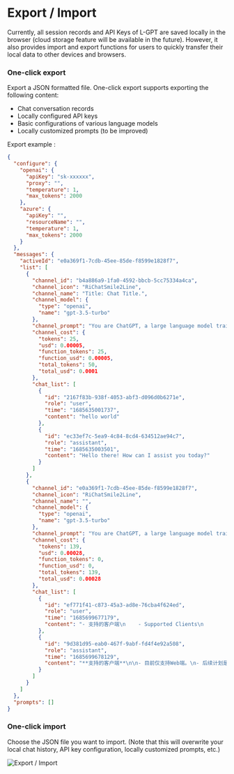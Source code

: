 # Export / Import

Currently, all session records and API Keys of L-GPT are saved locally in the browser (cloud storage feature will be available in the future). However, it also provides import and export functions for users to quickly transfer their local data to other devices and browsers.

### One-click export

Export a JSON formatted file. One-click export supports exporting the following content:

- Chat conversation records
- Locally configured API keys
- Basic configurations of various language models
- Locally customized prompts (to be improved)

Export example :

```json filename="LGPT_Export_2023-06-03.json" copy
{
  "configure": {
    "openai": {
      "apiKey": "sk-xxxxxx",
      "proxy": "",
      "temperature": 1,
      "max_tokens": 2000
    },
    "azure": {
      "apiKey": "",
      "resourceName": "",
      "temperature": 1,
      "max_tokens": 2000
    }
  },
  "messages": {
    "activeId": "e0a369f1-7cdb-45ee-85de-f8599e1828f7",
    "list": [
      {
        "channel_id": "b4a886a9-1fa0-4592-bbcb-5cc75334a4ca",
        "channel_icon": "RiChatSmile2Line",
        "channel_name": "Title: Chat Title.",
        "channel_model": {
          "type": "openai",
          "name": "gpt-3.5-turbo"
        },
        "channel_prompt": "You are ChatGPT, a large language model trained by OpenAI. Follow the user's instructions carefully. Respond using markdown.",
        "channel_cost": {
          "tokens": 25,
          "usd": 0.00005,
          "function_tokens": 25,
          "function_usd": 0.00005,
          "total_tokens": 50,
          "total_usd": 0.0001
        },
        "chat_list": [
          {
            "id": "2167f83b-938f-4053-abf3-d096d0b6271e",
            "role": "user",
            "time": "1685635001737",
            "content": "hello world"
          },
          {
            "id": "ec33ef7c-5ea9-4c84-8cd4-634512ae94c7",
            "role": "assistant",
            "time": "1685635003501",
            "content": "Hello there! How can I assist you today?"
          }
        ]
      },
      {
        "channel_id": "e0a369f1-7cdb-45ee-85de-f8599e1828f7",
        "channel_icon": "RiChatSmile2Line",
        "channel_name": "",
        "channel_model": {
          "type": "openai",
          "name": "gpt-3.5-turbo"
        },
        "channel_prompt": "You are ChatGPT, a large language model trained by OpenAI. Follow the user's instructions carefully. Respond using markdown.",
        "channel_cost": {
          "tokens": 139,
          "usd": 0.00028,
          "function_tokens": 0,
          "function_usd": 0,
          "total_tokens": 139,
          "total_usd": 0.00028
        },
        "chat_list": [
          {
            "id": "ef771f41-c873-45a3-ad8e-76cba4f624ed",
            "role": "user",
            "time": "1685699677179",
            "content": "- 支持的客户端\n    - Supported Clients\n        - 目前仅支持web端。后续计划是拓展到全平台，预计6月份开始pc平台客户端的开发\n        - Currently, only web platform is supported. The plan is to expand to all platforms, with the development of PC platform client expected to start in June."
          },
          {
            "id": "9d381d95-eab0-467f-9abf-fd4f4e92a508",
            "role": "assistant",
            "time": "1685699678129",
            "content": "**支持的客户端**\n\n- 目前仅支持Web端。\n- 后续计划是拓展到全平台。\n-"
          }
        ]
      }
    ]
  },
  "prompts": []
}
```

### One-click import

Choose the JSON file you want to import. (Note that this will overwrite your local chat history, API key configuration, locally customized prompts, etc.)

![Export / Import](/basic/export-import/export-import.png)
